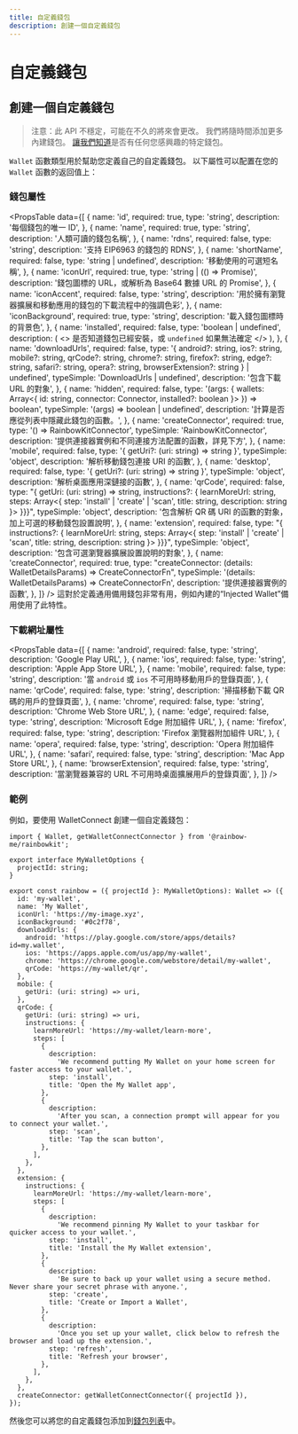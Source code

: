 ```yaml
---
title: 自定義錢包
description: 創建一個自定義錢包
---
```


# 自定義錢包

## 創建一個自定義錢包

> 注意：此 API 不穩定，可能在不久的將來會更改。 我們將隨時間添加更多內建錢包。 [讓我們知道](https://github.com/rainbow-me/rainbowkit/issues)是否有任何您感興趣的特定錢包。

`Wallet` 函數類型用於幫助您定義自己的自定義錢包。 以下屬性可以配置在您的 `Wallet` 函數的返回值上：

### 錢包屬性

<PropsTable
  data={[
    {
      name: 'id',
      required: true,
      type: 'string',
      description: '每個錢包的唯一 ID',
    },
    {
      name: 'name',
      required: true,
      type: 'string',
      description: '人類可讀的錢包名稱',
    },
    {
      name: 'rdns',
      required: false,
      type: 'string',
      description: '支持 EIP6963 的錢包的 RDNS',
    },
    {
      name: 'shortName',
      required: false,
      type: 'string | undefined',
      description: '移動使用的可選短名稱',
    },
    {
      name: 'iconUrl',
      required: true,
      type: 'string | (() => Promise<string>)',
      description: '錢包圖標的 URL，或解析為 Base64 數據 URL 的 Promise',
    },
    {
      name: 'iconAccent',
      required: false,
      type: 'string',
      description: '用於擁有瀏覽器擴展和移動應用的錢包的下載流程中的強調色彩',
    },
    {
      name: 'iconBackground',
      required: true,
      type: 'string',
      description: '載入錢包圖標時的背景色',
    },
    {
      name: 'installed',
      required: false,
      type: 'boolean | undefined',
      description: (
        <>
          是否知道錢包已經安裝，或 <code>undefined</code> 如果無法確定
        </>
      ),
    },
    {
      name: 'downloadUrls',
      required: false,
      type: '{ android?: string, ios?: string, mobile?: string, qrCode?: string, chrome?: string, firefox?: string, edge?: string, safari?: string, opera?: string, browserExtension?: string } | undefined',
      typeSimple: 'DownloadUrls | undefined',
      description: '包含下載 URL 的對象',
    },
    {
      name: 'hidden',
      required: false,
      type: '(args: { wallets: Array<{ id: string, connector: Connector, installed?: boolean }> }) => boolean',
      typeSimple: '(args) => boolean | undefined',
      description: '計算是否應從列表中隱藏此錢包的函數。',
    },
    {
      name: 'createConnector',
      required: true,
      type: '() => RainbowKitConnector',
      typeSimple: 'RainbowKitConnector',
      description: '提供連接器實例和不同連接方法配置的函數，詳見下方',
    },
    {
      name: 'mobile',
      required: false,
      type: '{ getUri?: (uri: string) => string }',
      typeSimple: 'object',
      description: '解析移動錢包連接 URI 的函數',
    },
    {
      name: 'desktop',
      required: false,
      type: '{ getUri?: (uri: string) => string }',
      typeSimple: 'object',
      description: '解析桌面應用深鏈接的函數',
    },
    {
      name: 'qrCode',
      required: false,
      type: "{ getUri: (uri: string) => string, instructions?: { learnMoreUrl: string, steps: Array<{ step: 'install' | 'create' | 'scan', title: string, description: string }> }}}",
      typeSimple: 'object',
      description: '包含解析 QR 碼 URI 的函數的對象，加上可選的移動錢包設置說明',
    },
    {
      name: 'extension',
      required: false,
      type: "{ instructions?: { learnMoreUrl: string, steps: Array<{ step: 'install' | 'create' | 'scan', title: string, description: string }> }}}",
      typeSimple: 'object',
      description: '包含可選瀏覽器擴展設置說明的對象',
    },
    {
      name: 'createConnector',
      required: true,
      type: "createConnector: (details: WalletDetailsParams) => CreateConnectorFn",
      typeSimple: '(details: WalletDetailsParams) => CreateConnectorFn',
      description: '提供連接器實例的函數',
    },
  ]}
/> 這對於定義通用備用錢包非常有用，例如內建的“Injected Wallet”備用使用了此特性。

### 下載網址屬性

<PropsTable
  data={[
    {
      name: 'android',
      required: false,
      type: 'string',
      description: 'Google Play URL',
    },
    {
      name: 'ios',
      required: false,
      type: 'string',
      description: 'Apple App Store URL',
    },
    {
      name: 'mobile',
      required: false,
      type: 'string',
      description:
        '當 `android` 或 `ios` 不可用時移動用戶的登錄頁面',
    },
    {
      name: 'qrCode',
      required: false,
      type: 'string',
      description:
        '掃描移動下載 QR 碼的用戶的登錄頁面',
    },
    {
      name: 'chrome',
      required: false,
      type: 'string',
      description: 'Chrome Web Store URL',
    },
    {
      name: 'edge',
      required: false,
      type: 'string',
      description: 'Microsoft Edge 附加組件 URL',
    },
    {
      name: 'firefox',
      required: false,
      type: 'string',
      description: 'Firefox 瀏覽器附加組件 URL',
    },
    {
      name: 'opera',
      required: false,
      type: 'string',
      description: 'Opera 附加組件 URL',
    },
    {
      name: 'safari',
      required: false,
      type: 'string',
      description: 'Mac App Store URL',
    },
    {
      name: 'browserExtension',
      required: false,
      type: 'string',
      description:
        '當瀏覽器兼容的 URL 不可用時桌面擴展用戶的登錄頁面',
    },
  ]}
/>

### 範例

例如，要使用 WalletConnect 創建一個自定義錢包：

```tsx
import { Wallet, getWalletConnectConnector } from '@rainbow-me/rainbowkit';

export interface MyWalletOptions {
  projectId: string;
}

export const rainbow = ({ projectId }: MyWalletOptions): Wallet => ({
  id: 'my-wallet',
  name: 'My Wallet',
  iconUrl: 'https://my-image.xyz',
  iconBackground: '#0c2f78',
  downloadUrls: {
    android: 'https://play.google.com/store/apps/details?id=my.wallet',
    ios: 'https://apps.apple.com/us/app/my-wallet',
    chrome: 'https://chrome.google.com/webstore/detail/my-wallet',
    qrCode: 'https://my-wallet/qr',
  },
  mobile: {
    getUri: (uri: string) => uri,
  },
  qrCode: {
    getUri: (uri: string) => uri,
    instructions: {
      learnMoreUrl: 'https://my-wallet/learn-more',
      steps: [
        {
          description:
            'We recommend putting My Wallet on your home screen for faster access to your wallet.',
          step: 'install',
          title: 'Open the My Wallet app',
        },
        {
          description:
            'After you scan, a connection prompt will appear for you to connect your wallet.',
          step: 'scan',
          title: 'Tap the scan button',
        },
      ],
    },
  },
  extension: {
    instructions: {
      learnMoreUrl: 'https://my-wallet/learn-more',
      steps: [
        {
          description:
            'We recommend pinning My Wallet to your taskbar for quicker access to your wallet.',
          step: 'install',
          title: 'Install the My Wallet extension',
        },
        {
          description:
            'Be sure to back up your wallet using a secure method. Never share your secret phrase with anyone.',
          step: 'create',
          title: 'Create or Import a Wallet',
        },
        {
          description:
            'Once you set up your wallet, click below to refresh the browser and load up the extension.',
          step: 'refresh',
          title: 'Refresh your browser',
        },
      ],
    },
  },
  createConnector: getWalletConnectConnector({ projectId }),
});
```

然後您可以將您的自定義錢包添加到[錢包列表](/docs/custom-wallet-list)中。
